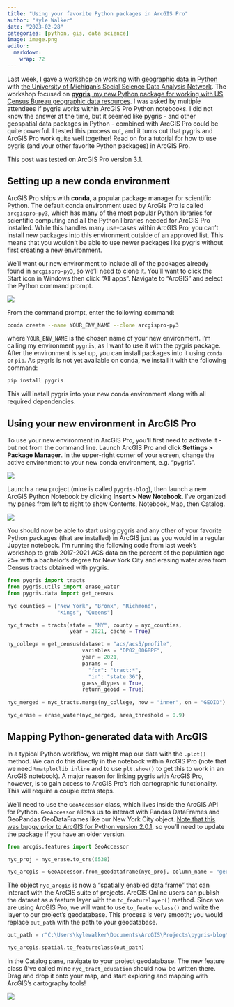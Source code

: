 ```yaml
---
title: "Using your favorite Python packages in ArcGIS Pro"
author: "Kyle Walker"
date: "2023-02-28"
categories: [python, gis, data science]
image: image.png
editor: 
  markdown: 
    wrap: 72
---
```


Last week, I gave [a workshop on working with geographic data in
Python](https://github.com/walkerke/umich-workshop-2023) with [the
University of Michigan's Social Science Data Analysis
Network](https://ssdan.net/). The workshop focused on [**pygris**, my
new Python package for working with US Census Bureau geographic data
resources](https://walker-data.com/pygris/). I was asked by multiple
attendees if pygris works within ArcGIS Pro Python notebooks. I did not
know the answer at the time, but it seemed like pygris - and other
geospatial data packages in Python - combined with ArcGIS Pro could be
quite powerful. I tested this process out, and it turns out that pygris
and ArcGIS Pro work quite well together! Read on for a tutorial for how
to use pygris (and your other favorite Python packages) in ArcGIS Pro.

This post was tested on ArcGIS Pro version 3.1.

## Setting up a new conda environment

ArcGIS Pro ships with **conda**, a popular package manager for
scientific Python. The default conda environment used by ArcGIs Pro is
called `arcgispro-py3`, which has many of the most popular Python
libraries for scientific computing and all the Python libraries needed
for ArcGIS Pro installed. While this handles many use-cases within
ArcGIS Pro, you can't install new packages into this environment outside
of an approved list. This means that you wouldn't be able to use newer
packages like pygris without first creating a new environment.

We'll want our new environment to include all of the packages already
found in `arcgispro-py3`, so we'll need to clone it. You'll want to
click the Start icon in Windows then click "All apps". Navigate to
"ArcGIS" and select the Python command prompt.

![](images/paste-E47ECF3E.png)

From the command prompt, enter the following command:

``` bash
conda create --name YOUR_ENV_NAME --clone arcgispro-py3
```

where `YOUR_ENV_NAME` is the chosen name of your new environment. I'm
calling my environment `pygris`, as I want to use it with the pygris
package. After the environment is set up, you can install packages into
it using `conda` or `pip`. As pygris is not yet available on conda, we
install it with the following command:

``` bash
pip install pygris
```

This will install pygris into your new conda environment along with all
required dependencies.

## Using your new environment in ArcGIS Pro

To use your new environment in ArcGIS Pro, you'll first need to activate
it - but not from the command line. Launch ArcGIS Pro and click
**Settings \> Package Manager**. In the upper-right corner of your
screen, change the active environment to your new conda environment,
e.g. "pygris".

![](images/paste-B078EE21.png)

Launch a new project (mine is called `pygris-blog`), then launch a new
ArcGIS Python Notebook by clicking **Insert \> New Notebook**. I've
organized my panes from left to right to show Contents, Notebook, Map,
then Catalog.

![](images/paste-C1304794.png)

You should now be able to start using pygris and any other of your
favorite Python packages (that are installed) in ArcGIS just as you
would in a regular Jupyter notebook. I'm running the following code from
last week's workshop to grab 2017-2021 ACS data on the percent of the
population age 25+ with a bachelor's degree for New York City and
erasing water area from Census tracts obtained with pygris.

``` python
from pygris import tracts
from pygris.utils import erase_water
from pygris.data import get_census

nyc_counties = ["New York", "Bronx", "Richmond", 
                "Kings", "Queens"]

nyc_tracts = tracts(state = "NY", county = nyc_counties,
                    year = 2021, cache = True)

ny_college = get_census(dataset = "acs/acs5/profile",
                        variables = "DP02_0068PE",
                        year = 2021,
                        params = {
                          "for": "tract:*",
                          "in": "state:36"},
                        guess_dtypes = True,
                        return_geoid = True)
                        
nyc_merged = nyc_tracts.merge(ny_college, how = "inner", on = "GEOID")

nyc_erase = erase_water(nyc_merged, area_threshold = 0.9)
```

## Mapping Python-generated data with ArcGIS

In a typical Python workflow, we might map our data with the `.plot()`
method. We can do this directly in the notebook within ArcGIS Pro (note
that we need `%matplotlib inline` and to use `plt.show()` to get this to
work in an ArcGIS notebook). A major reason for linking pygris with
ArcGIS Pro, however, is to gain access to ArcGIS Pro's rich cartographic
functionality. This will require a couple extra steps.

We'll need to use the `GeoAccessor` class, which lives inside the ArcGIS
API for Python. `GeoAccessor` allows us to interact with Pandas
DataFrames and GeoPandas GeoDataFrames like our New York City object.
[Note that this was buggy prior to ArcGIS for Python version
2.0.1](https://github.com/Esri/arcgis-python-api/issues/1297), so you'll
need to update the package if you have an older version.

``` python
from arcgis.features import GeoAccessor

nyc_proj = nyc_erase.to_crs(6538)

nyc_arcgis = GeoAccessor.from_geodataframe(nyc_proj, column_name = "geometry")
```

The object `nyc_arcgis` is now a "spatially enabled data frame" that can
interact with the ArcGIS suite of projects. ArcGIS Online users can
publish the dataset as a feature layer with the `to_featurelayer()`
method. Since we are using ArcGIS Pro, we will want to use
`to_featureclass()` and write the layer to our project's geodatabase.
This process is very smooth; you would replace `out_path` with the path
to your geodatabase.

``` python
out_path = r"C:\Users\kylewalker\Documents\ArcGIS\Projects\pygris-blog\pygris-blog.gdb\nyc_tract_education"

nyc_arcgis.spatial.to_featureclass(out_path)
```

In the Catalog pane, navigate to your project geodatabase. The new
feature class (I've called mine `nyc_tract_education` should now be
written there. Drag and drop it onto your map, and start exploring and
mapping with ArcGIS's cartography tools!

![](images/paste-263C51C5.png)
